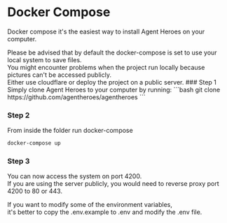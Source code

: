 
# Docker Compose

Docker compose it's the easiest way to install Agent Heroes on your computer.

<Callout type="warning" emoji="⚠️">
Please be advised that by default the docker-compose is set to use your local system to save files.<br />
You might encounter problems when the project run locally because pictures can't be accessed publicly.<br />
Either use cloudflare or deploy the project on a public server.
</Callout>

<Steps>
### Step 1
Simply clone Agent Heroes to your computer by running:
```bash
git clone https://github.com/agentheroes/agentheroes
```

### Step 2

From inside the folder run docker-compose

```bash
docker-compose up
```

### Step 3

You can now access the system on port 4200.<br />
If you are using the server publicly, you would need to reverse proxy port 4200 to 80 or 443.
</Steps>

<Callout type="info" emoji="ℹ️">
If you want to modify some of the environment variables,<br />
it's better to copy the .env.example to .env and modify the .env file.
</Callout>

<ConfigureEnv />
